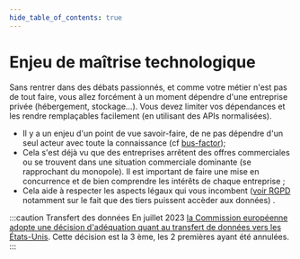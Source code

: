 ```yaml
---
hide_table_of_contents: true
---
```


# Enjeu de maîtrise technologique

Sans rentrer dans des débats passionnés, et comme votre métier n'est pas de tout faire, vous allez forcément à un moment dépendre d'une entreprise privée (hébergement, stockage…). Vous devez limiter vos dépendances et les rendre remplaçables facilement (en utilisant des APIs normalisées).

- Il y a un enjeu d'un point de vue savoir-faire, de ne pas dépendre d'un seul acteur avec toute la connaissance (cf [bus-factor](https://fr.wikipedia.org/wiki/Facteur_d%27autobus));
- Cela s'est déjà vu que des entreprises arrêtent des offres commerciales ou se trouvent dans une situation commerciale dominante (se rapprochant du monopole). Il est important de faire une mise en concurrence et de bien comprendre les intérêts de chaque entreprise ;
- Cela aide à respecter les aspects légaux qui vous incombent ([voir RGPD](legal/data-protection.mdx) notamment sur le fait que des tiers puissent accèder aux données) .

:::caution Transfert des données
En juillet 2023 [la Commission européenne adopte une décision d'adéquation quant au transfert de données vers les États-Unis](https://www.cnil.fr/fr/transferts-de-donnees-vers-les-etats-unis-la-commission-europeenne-adopte-une-nouvelle-decision). Cette décision est la 3 ème, les 2 premières ayant été annulées.
:::
